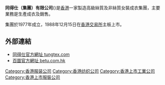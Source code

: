 {{Infobox_Company |
  company_name = 同得仕 (集團)有限公司 <br>TungTex (Group) Holdings Limited |
  company_logo = [[File:HK0518-TUNGTEX.png|180px]] |
  company_type = [[上市公司|上市公司]] |
  foundation = 1977年 |
  location =[[中國|中國]]|
  industry =  [[成衣|成衣]]|
  chairman = | 
  sales =  |
  profit =  |
  asset =  |
  market_value = |
  num_employees = |
  revenue = |
  products = |
  parent =  | 
  homepage = [http://www.tungtex.com/ 同得仕官方網址 tungtex.com]
}}
'''同得仕（集團）有限公司'''({{hkex|0518}})是[[香港|香港]]一家製造高級絲質及非絲質女裝成衣集團，主要業務是生產成衣及銷售。

集團於1977年成立，1988年12月15日在[[香港交易所|香港交易所]]主板上市。


==外部連結==
* [http://www.tungtex.com/ 同得仕官方網址 tungtex.com] {{Wayback|url=http://www.tungtex.com/ |date=20200823030724 }}
* [http://www.betu.com.hk/ 百圖官方網址 betu.com.hk] {{Wayback|url=http://www.betu.com.hk/ |date=20200703132241 }}

[[Category:香港服装公司|Category:香港服装公司]]
[[Category:香港纺织公司|Category:香港纺织公司]]
[[Category:香港上市工業公司|Category:香港上市工業公司]]
[[Category:香港上市服裝公司|Category:香港上市服裝公司]]
